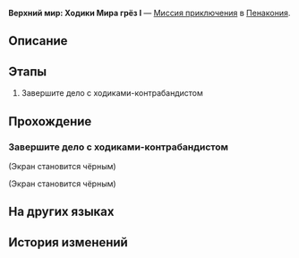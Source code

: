 {{Дополнить|Диалоги.}}
{{Миссия Инфобокс
|id              = 8020223
|Название        = 
|Изображение     = Миссия Освоения Верхний мир Ходики Мира грёз I.png
|Тип             = Миссия приключения
|События         = 
|Глава           = 
|Условия         = 
|Персонажи       = Первопроходец
|СтартЛокация    = Верхний мир: Ходики Мира грёз I
|Мир             = Пенакония
|Локации         = Верхний мир: Ходики Мира грёз I
|Предыдущая      = 
|Следующая       = 
|Награды         = 
}}
'''Верхний мир: Ходики Мира грёз I''' — [[Миссия приключения]] в [[Пенакония]].

==Описание==
{{Описание|<!--официальное описание из Перекрёстка судеб-->}}

==Этапы==
# Завершите дело с ходиками-контрабандистом

==Прохождение==
{{Дополнить}}


===Завершите дело с ходиками-контрабандистом===
{{Описание миссии|локация=Верхний мир: Ходики Мира грёз I|Заключённые в других блоках никогда в жизни не пробовали «Усладу». Братец Хану решил угостить их «Усладой», чтобы переманить на свою сторону.}}
{{Диалог Начало}}
;(Экран становится чёрным)
<!--Unknown TalkSentence: 802020201-->
<!--Unknown TalkSentence: 802020202-->
<!--Unknown TalkSentence: 802020203-->
;(Экран становится чёрным)
<!--Unknown TalkSentence: 802020251-->
<!--Unknown TalkSentence: 802020252-->
{{Диалог Конец}}

==На других языках==
{{На других языках
|en   = Shallow "Dream Ticker" Difficulty I
|zhs  = 浅层「梦境迷钟」难度I
|zht  = 淺層「夢境迷鐘」難度I
|ja   = 表層夢境「夢境の迷い時計」難易度I
|ko   = 얕은 층 「꿈세계 시계」 난이도 I
|es   = Minutero onírico superficial, dificultad&nbsp;I
|fr   = Surface&nbsp;: «&nbsp;Horloge des rêves&nbsp;» difficulté&nbsp;I
|ru   = Верхний мир: Ходики Мира грёз I
|th   = "นาฬิกาในห้วงฝัน" ชั้นตื้น ระดับความยาก I
|vi   = "Đồng Hồ Mộng Mị" Tầng Cạn - Độ Khó I
|de   = Seicht „Traumuhr“ Schwierigkeitsgrad I
|id   = "Jam Dunia Mimpi" yang Dangkal: Tingkat Kesulitan I
|pt   = "Relógio Onírico" Raso Dificuldade I
}}

==История изменений==
{{История изменений|2.7}}
